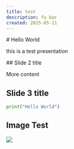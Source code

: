 ```yaml
---
title: test
description: fu bar
created: 2025-05-11
---
```



<Slide layout="center">
# Hello World

this is a test presentation

</Slide>

<Slide>
## Slide 2 title

More content

</Slide>
<Slide>

## Slide 3 title

```python
print("Hello World")
```

</Slide>
<Slide>

## Image Test

![](../../assets/img/placeholder.jpg)

</Slide>
